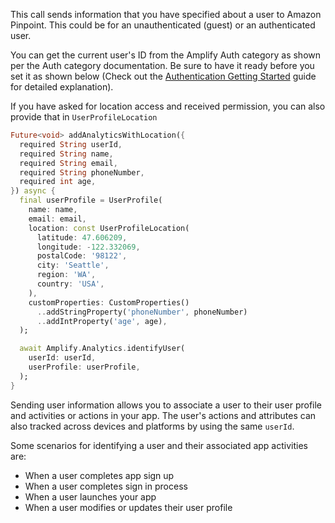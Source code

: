 This call sends information that you have specified about a user to Amazon Pinpoint. This could be for an unauthenticated (guest) or an authenticated user.

You can get the current user's ID from the Amplify Auth category as shown per the Auth category documentation. Be sure to have it ready before you set it as shown below (Check out the [Authentication Getting Started](/gen1/[platform]/prev/build-a-backend/auth/set-up-auth/) guide for detailed explanation).

If you have asked for location access and received permission, you can also provide that in `UserProfileLocation`

```dart
Future<void> addAnalyticsWithLocation({
  required String userId,
  required String name,
  required String email,
  required String phoneNumber,
  required int age,
}) async {
  final userProfile = UserProfile(
    name: name,
    email: email,
    location: const UserProfileLocation(
      latitude: 47.606209,
      longitude: -122.332069,
      postalCode: '98122',
      city: 'Seattle',
      region: 'WA',
      country: 'USA',
    ),
    customProperties: CustomProperties()
      ..addStringProperty('phoneNumber', phoneNumber)
      ..addIntProperty('age', age),
  );

  await Amplify.Analytics.identifyUser(
    userId: userId,
    userProfile: userProfile,
  );
}
```

Sending user information allows you to associate a user to their user profile and activities or actions in your app.  The user's actions and attributes can also tracked across devices and platforms by using the same `userId`.  

Some scenarios for identifying a user and their associated app activities are:
* When a user completes app sign up
* When a user completes sign in process
* When a user launches your app
* When a user modifies or updates their user profile
